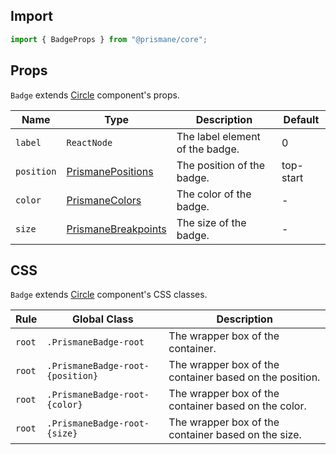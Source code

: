 ## Import

```js
import { BadgeProps } from "@prismane/core";
```

## Props

`Badge` extends [Circle](/docs/components-api/circle-api) component's props.

| Name       | Type                                                               | Description                     | Default   |
| ---------- | ------------------------------------------------------------------ | ------------------------------- | --------- |
| `label`    | `ReactNode`                                                        | The label element of the badge. | 0         |
| `position` | [PrismanePositions](/docs/getting-started/overview#global-types)   | The position of the badge.      | top-start |
| `color`    | [PrismaneColors](/docs/getting-started/overview#global-types)      | The color of the badge.         | -         |
| `size`     | [PrismaneBreakpoints](/docs/getting-started/overview#global-types) | The size of the badge.          | -         |

## CSS

`Badge` extends [Circle](/docs/components-api/circle-api) component's CSS classes.

| Rule   | Global Class                     | Description                                             |
| ------ | -------------------------------- | ------------------------------------------------------- |
| `root` | `.PrismaneBadge-root`            | The wrapper box of the container.                       |
| `root` | `.PrismaneBadge-root-{position}` | The wrapper box of the container based on the position. |
| `root` | `.PrismaneBadge-root-{color}`    | The wrapper box of the container based on the color.    |
| `root` | `.PrismaneBadge-root-{size}`     | The wrapper box of the container based on the size.     |
